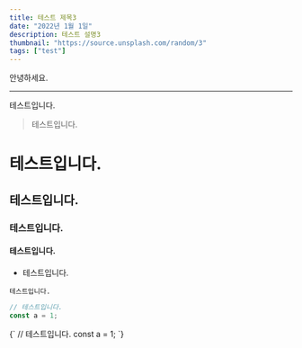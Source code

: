 ```yaml
---
title: 테스트 제목3
date: "2022년 1월 1일"
description: 테스트 설명3
thumbnail: "https://source.unsplash.com/random/3"
tags: ["test"]
---
```


안녕하세요.</br>

---

테스트입니다.

> 테스트입니다.

# 테스트입니다.

## 테스트입니다.

### 테스트입니다.

#### 테스트입니다.

- 테스트입니다.

`테스트입니다.`

```js
// 테스트입니다.
const a = 1;
```

<SyntaxHighlighter language="javascript">
  {`
    // 테스트입니다.
    const a = 1;
  `}
</SyntaxHighlighter>
